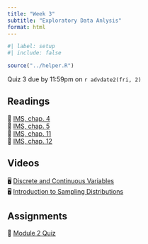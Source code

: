 ```yaml
---
title: "Week 3"
subtitle: "Exploratory Data Anlysis"
format: html
---
```


```r
#| label: setup
#| include: false

source("../helper.R")
```

::: {.callout-important}
Quiz 3 due by 11:59pm on `r advdate2(fri, 2)`
:::

## Readings

| 📖 [IMS, chap. 4](https://openintro-ims.netlify.app/explore-categorical) 
| 📖 [IMS, chap. 5](https://openintro-ims.netlify.app/explore-numerical)
| 📖 [IMS, chap. 11](https://openintro-ims.netlify.app/foundations-randomization)
| 📖 [IMS, chap. 12](https://openintro-ims.netlify.app/foundations-bootstrapping)

## Videos

| 🖥 [Discrete and Continuous Variables](https://youtu.be/dOr0NKyD31Q?si=0uZdWQmNwSHcaAnZ)
| 🖥 [Introduction to Sampling Distributions](https://youtu.be/z0Ry_3_qhDw?si=edotiDI9J7CZ8qE9)

## Assignments

| 📘 [Module 2 Quiz](https://blackboard.gwu.edu/ultra/courses/_394195_1/outline)